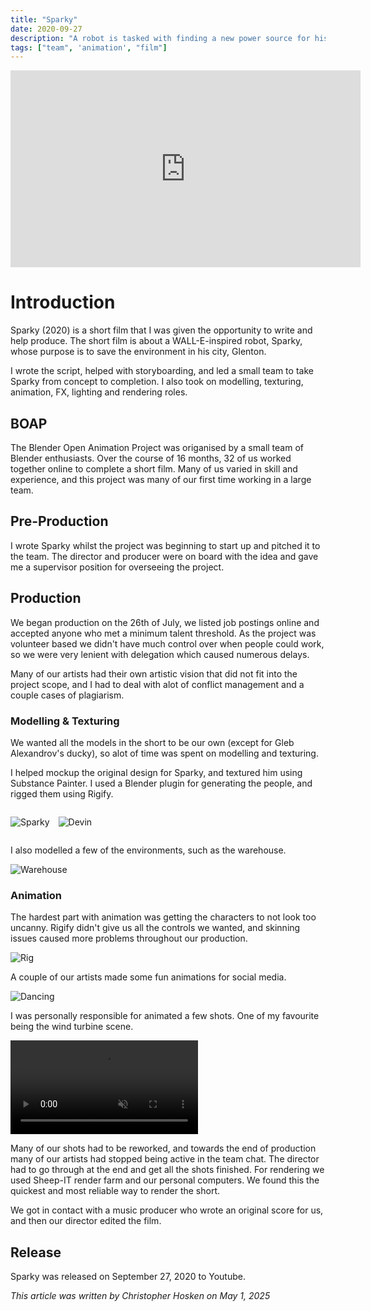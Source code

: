```yaml
---
title: "Sparky"
date: 2020-09-27
description: "A robot is tasked with finding a new power source for his home city."
tags: ["team", 'animation', "film"]
---
```


<div class="video-container">
  <iframe width="560" height="315" src="https://www.youtube.com/embed/MiW7fpVK_S4?si=MzjplW4xOMqN7X-3" title="YouTube video player" frameborder="0" allow="accelerometer; autoplay; clipboard-write; encrypted-media; gyroscope; picture-in-picture; web-share" referrerpolicy="strict-origin-when-cross-origin" allowfullscreen></iframe>
</div>

# Introduction
Sparky (2020) is a short film that I was given the opportunity to write and help produce. The short film is about a WALL-E-inspired robot, Sparky, whose purpose is to save the environment in his city, Glenton.

I wrote the script, helped with storyboarding, and led a small team to take Sparky from concept to completion. I also took on modelling, texturing, animation, FX, lighting and rendering roles.

## BOAP
The Blender Open Animation Project was origanised by a small team of Blender enthusiasts. Over the course of 16 months, 32 of us worked together online to complete a short film. Many of us varied in skill and experience, and this project was many of our first time working in a large team.

## Pre-Production
I wrote Sparky whilst the project was beginning to start up and pitched it to the team. The director and producer were on board with the idea and gave me a supervisor position for overseeing the project.


## Production
We began production on the 26th of July, we listed job postings online and accepted anyone who met a minimum talent threshold. As the project was volunteer based we didn't have much control over when people could work, so we were very lenient with delegation which caused numerous delays.

Many of our artists had their own artistic vision that did not fit into the project scope, and I had to deal with alot of conflict management and a couple cases of plagiarism.

### Modelling & Texturing
We wanted all the models in the short to be our own (except for Gleb Alexandrov's ducky), so alot of time was spent on modelling and texturing.

I helped mockup the original design for Sparky, and textured him using Substance Painter. I used a Blender plugin for generating the people, and rigged them using Rigify.

<div style="display:flex; gap: 1em; align-items:baseline;" class="container">

![Sparky](/blog/sparky/sparky_original.jpg)


![Devin](/blog/sparky/character.jpg)
</div>

I also modelled a few of the environments, such as the warehouse.

![Warehouse](/blog/sparky/warehouse.jpg)

### Animation
The hardest part with animation was getting the characters to not look too uncanny. Rigify didn't give us all the controls we wanted, and skinning issues caused more problems throughout our production.

![Rig](/blog/sparky/rig.jpg)


A couple of our artists made some fun animations for social media.

![Dancing](/blog/sparky/dancing.gif)


I was personally responsible for animated a few shots. One of my favourite being the wind turbine scene.

<div class="video-container">
    <video controls muted>
    <source src="/blog/sparky/windmills.mp4" type="video/mp4"/>
    </video>
</div>

Many of our shots had to be reworked, and towards the end of production many of our artists had stopped being active in the team chat. The director had to go through at the end and get all the shots finished. For rendering we used Sheep-IT render farm and our personal computers. We found this the quickest and most reliable way to render the short.

We got in contact with a music producer who wrote an original score for us, and then our director edited the film.

## Release
Sparky was released on September 27, 2020 to Youtube.


*This article was written by Christopher Hosken on May 1, 2025*